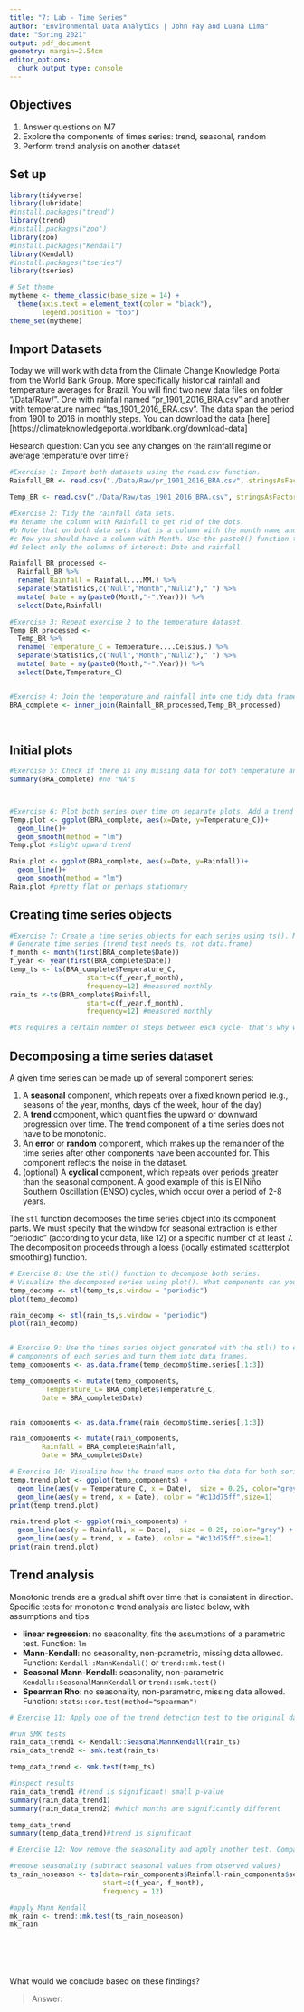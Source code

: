 ```yaml
---
title: "7: Lab - Time Series"
author: "Environmental Data Analytics | John Fay and Luana Lima"
date: "Spring 2021"
output: pdf_document
geometry: margin=2.54cm
editor_options: 
  chunk_output_type: console
---
```


## Objectives
1. Answer questions on M7
2. Explore the components of times series: trend, seasonal, random
3. Perform trend analysis on another dataset

## Set up

```r

library(tidyverse)
library(lubridate)
#install.packages("trend")
library(trend)
#install.packages("zoo")
library(zoo)
#install.packages("Kendall")
library(Kendall)
#install.packages("tseries")
library(tseries)

# Set theme
mytheme <- theme_classic(base_size = 14) +
  theme(axis.text = element_text(color = "black"), 
        legend.position = "top")
theme_set(mytheme)
```

## Import Datasets

Today we will work with data from the Climate Change Knowledge Portal from the World Bank Group. More specifically historical rainfall and temperature averages for Brazil. You will find two new data files on folder "/Data/Raw/". One with rainfall named "pr_1901_2016_BRA.csv" and another with temperature named "tas_1901_2016_BRA.csv". The data span the period from 1901 to 2016 in monthly steps. You can download the data [here][https://climateknowledgeportal.worldbank.org/download-data]

Research question: Can you see any changes on the rainfall regime or average temperature over time?

```r
#Exercise 1: Import both datasets using the read.csv function.
Rainfall_BR <- read.csv("./Data/Raw/pr_1901_2016_BRA.csv", stringsAsFactors = TRUE)

Temp_BR <- read.csv("./Data/Raw/tas_1901_2016_BRA.csv", stringsAsFactors = TRUE)

#Exercise 2: Tidy the rainfall data sets.
#a Rename the column with Rainfall to get rid of the dots.
#b Note that on both data sets that is a column with the month name and average. Convert it to a Month column by separating the string, i.e., month in one column and the word "Average" on another. Hint: use the separate() function in the pipe.
#c Now you should have a column with Month. Use the paste0() function to paste month and year together and create a date object.
#d Select only the columns of interest: Date and rainfall

Rainfall_BR_processed <-
  Rainfall_BR %>% 
  rename( Rainfall = Rainfall....MM.) %>% 
  separate(Statistics,c("Null","Month","Null2")," ") %>% 
  mutate( Date = my(paste0(Month,"-",Year))) %>% 
  select(Date,Rainfall)

#Exercise 3: Repeat exercise 2 to the temperature dataset.
Temp_BR_processed <-
  Temp_BR %>% 
  rename( Temperature_C = Temperature....Celsius.) %>% 
  separate(Statistics,c("Null","Month","Null2")," ") %>% 
  mutate( Date = my(paste0(Month,"-",Year))) %>% 
  select(Date,Temperature_C)  


#Exercise 4: Join the temperature and rainfall into one tidy data frame with 3 columns: Date, Rainfall and Temperature.
BRA_complete <- inner_join(Rainfall_BR_processed,Temp_BR_processed)
  
           
```


## Initial plots

```r

#Exercise 5: Check if there is any missing data for both temperature and rainfall series.
summary(BRA_complete) #no "NA"s



#Exercise 6: Plot both series over time on separate plots. Add a trend line using geom_smooth(). Can you say something about the trend just by visualizing the data?
Temp.plot <- ggplot(BRA_complete, aes(x=Date, y=Temperature_C))+
  geom_line()+
  geom_smooth(method = "lm")
Temp.plot #slight upward trend

Rain.plot <- ggplot(BRA_complete, aes(x=Date, y=Rainfall))+
  geom_line()+
  geom_smooth(method = "lm")
Rain.plot #pretty flat or perhaps stationary


```

## Creating time series objects

```r
#Exercise 7: Create a time series objects for each series using ts(). Make sure you specify the starting point and frequency.
# Generate time series (trend test needs ts, not data.frame)
f_month <- month(first(BRA_complete$Date))
f_year <- year(first(BRA_complete$Date))
temp_ts <- ts(BRA_complete$Temperature_C,
                   start=c(f_year,f_month),
                   frequency=12) #measured monthly
rain_ts <-ts(BRA_complete$Rainfall,
                   start=c(f_year,f_month),
                   frequency=12) #measured monthly

#ts requires a certain number of steps between each cycle- that's why we interpolate any missing data
```


## Decomposing a time series dataset

A given time series can be made up of several component series: 

1. A **seasonal** component, which repeats over a fixed known period (e.g., seasons of the year, months, days of the week, hour of the day)
2. A **trend** component, which quantifies the upward or downward progression over time. The trend component of a time series does not have to be monotonic.
3. An **error** or **random** component, which makes up the remainder of the time series after other components have been accounted for. This component reflects the noise in the dataset. 
4. (optional) A **cyclical** component, which repeats over periods greater than the seasonal component. A good example of this is El Niño Southern Oscillation (ENSO) cycles, which occur over a period of 2-8 years.


The `stl` function decomposes the time series object into its component parts. We must specify that the window for seasonal extraction is either "periodic" (according to your data, like 12) or a specific number of at least 7. The decomposition proceeds through a loess (locally estimated scatterplot smoothing) function.

```r

# Exercise 8: Use the stl() function to decompose both series. 
# Visualize the decomposed series using plot(). What components can you identify?
temp_decomp <- stl(temp_ts,s.window = "periodic")
plot(temp_decomp)

rain_decomp <- stl(rain_ts,s.window = "periodic")
plot(rain_decomp)


# Exercise 9: Use the times series object generated with the stl() to extract the 
# components of each series and turn them into data frames.
temp_components <- as.data.frame(temp_decomp$time.series[,1:3])

temp_components <- mutate(temp_components,
         Temperature_C= BRA_complete$Temperature_C,     
        Date = BRA_complete$Date)


rain_components <- as.data.frame(rain_decomp$time.series[,1:3])

rain_components <- mutate(rain_components,
        Rainfall = BRA_complete$Rainfall,     
        Date = BRA_complete$Date)

# Exercise 10: Visualize how the trend maps onto the data for both series
temp.trend.plot <- ggplot(temp_components) +
  geom_line(aes(y = Temperature_C, x = Date),  size = 0.25, color="grey") +
  geom_line(aes(y = trend, x = Date), color = "#c13d75ff",size=1)
print(temp.trend.plot)

rain.trend.plot <- ggplot(rain_components) +
  geom_line(aes(y = Rainfall, x = Date),  size = 0.25, color="grey") +
  geom_line(aes(y = trend, x = Date), color = "#c13d75ff",size=1)
print(rain.trend.plot)


```


## Trend analysis

Monotonic trends are a gradual shift over time that is consistent in direction. Specific tests for monotonic trend analysis are listed below, with assumptions and tips: 

* **linear regression**: no seasonality, fits the assumptions of a parametric test. Function: `lm`
* **Mann-Kendall**: no seasonality, non-parametric, missing data allowed. Function: `Kendall::MannKendall()` or `trend::mk.test()`
* **Seasonal Mann-Kendall**: seasonality, non-parametric `Kendall::SeasonalMannKendall` or `trend::smk.test()`
* **Spearman Rho**: no seasonality, non-parametric, missing data allowed. Function: `stats::cor.test(method="spearman")`


```r

# Exercise 11: Apply one of the trend detection test to the original data set. Remember that the data has seasonal component, which test can be applied in this case?

#run SMK tests
rain_data_trend1 <- Kendall::SeasonalMannKendall(rain_ts)
rain_data_trend2 <- smk.test(rain_ts)

temp_data_trend <- smk.test(temp_ts)

#inspect results
rain_data_trend1 #trend is significant! small p-value
summary(rain_data_trend1)
summary(rain_data_trend2) #which months are significantly different

temp_data_trend
summary(temp_data_trend)#trend is significant

# Exercise 12: Now remove the seasonality and apply another test. Compare the results with what you obtained on Exercise 9.

#remove seasonality (subtract seasonal values from observed values)
ts_rain_noseason <- ts(data=rain_components$Rainfall-rain_components$seasonal,
                       start=c(f_year, f_month),
                       frequency = 12)

#apply Mann Kendall
mk_rain <- trend::mk.test(ts_rain_noseason)
mk_rain







```

What would we conclude based on these findings? 

> Answer:


